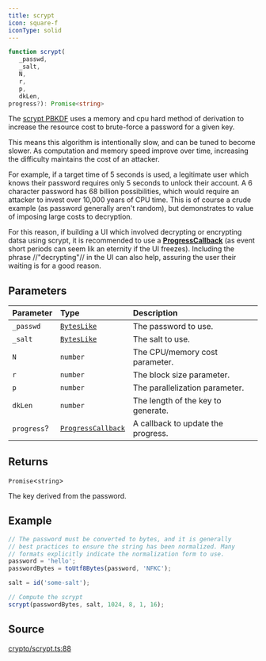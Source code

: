 ```yaml
---
title: scrypt
icon: square-f
iconType: solid
---
```


```ts
function scrypt(
   _passwd, 
   _salt, 
   N, 
   r, 
   p, 
   dkLen, 
progress?): Promise<string>
```

The [scrypt PBKDF](https://en.wikipedia.org/wiki/Scrypt) uses a memory and cpu hard method of derivation to increase
the resource cost to brute-force a password for a given key.

This means this algorithm is intentionally slow, and can be tuned to become slower. As computation and memory speed
improve over time, increasing the difficulty maintains the cost of an attacker.

For example, if a target time of 5 seconds is used, a legitimate user which knows their password requires only 5
seconds to unlock their account. A 6 character password has 68 billion possibilities, which would require an attacker
to invest over 10,000 years of CPU time. This is of course a crude example (as password generally aren't random), but
demonstrates to value of imposing large costs to decryption.

For this reason, if building a UI which involved decrypting or encrypting datsa using scrypt, it is recommended to
use a [**ProgressCallback**](../types-aliases/ProgressCallback) (as event short periods can seem lik an eternity if
the UI freezes). Including the phrase //"decrypting"// in the UI can also help, assuring the user their waiting is
for a good reason.

## Parameters

| Parameter | Type | Description |
| :------ | :------ | :------ |
| `_passwd` | [`BytesLike`](/sdk/content/type-aliases/BytesLike) | The password to use. |
| `_salt` | [`BytesLike`](/sdk/content/type-aliases/BytesLike) | The salt to use. |
| `N` | `number` | The CPU/memory cost parameter. |
| `r` | `number` | The block size parameter. |
| `p` | `number` | The parallelization parameter. |
| `dkLen` | `number` | The length of the key to generate. |
| `progress`? | [`ProgressCallback`](/sdk/content/type-aliases/ProgressCallback) | A callback to update the progress. |

## Returns

`Promise`\<`string`\>

The key derived from the password.

## Example

```ts
// The password must be converted to bytes, and it is generally
// best practices to ensure the string has been normalized. Many
// formats explicitly indicate the normalization form to use.
password = 'hello';
passwordBytes = toUtf8Bytes(password, 'NFKC');

salt = id('some-salt');

// Compute the scrypt
scrypt(passwordBytes, salt, 1024, 8, 1, 16);
```

## Source

[crypto/scrypt.ts:88](https://github.com/dominant-strategies/quais.js/blob/c1c12d43f9d34c6baad2b0542bd6d0acd6fefcbf/src/crypto/scrypt.ts#L88)

